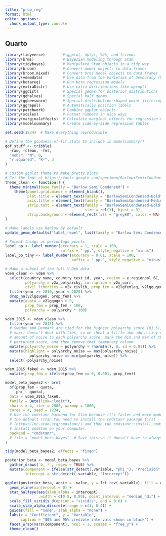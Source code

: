 ```yaml
---
title: "prop_reg"
format: html
editor_options: 
  chunk_output_type: console
---
```


## Quarto

```r
library(tidyverse)        # ggplot, dplyr, %>%, and friends
library(brms)             # Bayesian modeling through Stan
library(tidybayes)        # Manipulate Stan objects in a tidy way
library(broom)            # Convert model objects to data frames
library(broom.mixed)      # Convert brms model objects to data frames
library(vdemdata)         # Use data from the Varieties of Democracy (V-Dem) project
library(betareg)          # Run beta regression models
library(extraDistr)       # Use extra distributions like dprop()
library(ggdist)           # Special geoms for posterior distributions
library(gghalves)         # Special half geoms
library(ggbeeswarm)       # Special distribution-shaped point jittering
library(ggrepel)          # Automatically position labels
library(patchwork)        # Combine ggplot objects
library(scales)           # Format numbers in nice ways
library(marginaleffects)  # Calculate marginal effects for regression models
library(modelsummary)     # Create side-by-side regression tables

set.seed(1234)  # Make everything reproducible

# Define the goodness-of-fit stats to include in modelsummary()
gof_stuff <- tribble(
  ~raw, ~clean, ~fmt,
  "nobs", "N", 0,
  "r.squared", "R²", 3
)

# Custom ggplot theme to make pretty plots
# Get the font at https://fonts.google.com/specimen/Barlow+Semi+Condensed
theme_clean <- function() {
  theme_minimal(base_family = "Barlow Semi Condensed") +
    theme(panel.grid.minor = element_blank(),
          plot.title = element_text(family = "BarlowSemiCondensed-Bold"),
          axis.title = element_text(family = "BarlowSemiCondensed-Medium"),
          strip.text = element_text(family = "BarlowSemiCondensed-Bold",
                                    size = rel(1), hjust = 0),
          strip.background = element_rect(fill = "grey80", color = NA))
}

# Make labels use Barlow by default
update_geom_defaults("label_repel", list(family = "Barlow Semi Condensed"))

# Format things as percentage points
label_pp <- label_number(accuracy = 1, scale = 100, 
                         suffix = " pp.", style_negative = "minus")
label_pp_tiny <- label_number(accuracy = 0.01, scale = 100, 
                              suffix = " pp.", style_negative = "minus")
```


```r
# Make a subset of the full V-Dem data
vdem_clean <- vdem %>% 
  select(country_name, country_text_id, year, region = e_regionpol_6C,
         polyarchy = v2x_polyarchy, corruption = v2x_corr, 
         civil_liberties = v2x_civlib, prop_fem = v2lgfemleg, v2lgqugen) %>% 
  filter(year >= 2010, year < 2020) %>% 
  drop_na(v2lgqugen, prop_fem) %>% 
  mutate(quota = v2lgqugen > 0,
         prop_fem = prop_fem / 100,
         polyarchy = polyarchy * 100)

vdem_2015 <- vdem_clean %>% 
  filter(year == 2015) %>% 
  # Sweden and Denmark are tied for the highest polyarchy score (91.5), and R's
  # max() doesn't deal with ties, so we cheat a little and add a tiny random
  # amount of noise to each polyarchy score, mark the min and max of that
  # perturbed score, and then remove that temporary column
  mutate(polyarchy_noise = polyarchy + rnorm(n(), 0, sd = 0.01)) %>% 
  mutate(highlight = polyarchy_noise == max(polyarchy_noise) | 
           polyarchy_noise == min(polyarchy_noise)) %>% 
  select(-polyarchy_noise)

vdem_2015_fake0 <- vdem_2015 %>% 
  mutate(prop_fem = ifelse(prop_fem == 0, 0.001, prop_fem))
```

```r
model_beta_bayes2 <- brm(
  bf(prop_fem ~ quota,
     phi ~ quota),
  data = vdem_2015_fake0,
  family = Beta(link="logit"),
  chains = 4, iter = 2000, warmup = 1000,
  cores = 4, seed = 1234, 
  # Use the cmdstanr backend for Stan because it's faster and more modern than
  # the default rstan You need to install the cmdstanr package first
  # (https://mc-stan.org/cmdstanr/) and then run cmdstanr::install_cmdstan() to
  # install cmdstan on your computer.
  backend = "cmdstanr",
  # file = "model_beta_bayes"  # Save this so it doesn't have to always rerun
)
```

```r
tidy(model_beta_bayes2, effects = "fixed")
```


```r
posterior_beta <- model_beta_bayes %>% 
  gather_draws(`b_.*`, regex = TRUE) %>% 
  mutate(component = ifelse(str_detect(.variable, "phi_"), "Precision", "Mean"),
         intercept = str_detect(.variable, "Intercept"))

ggplot(posterior_beta, aes(x = .value, y = fct_rev(.variable), fill = component)) +
  geom_vline(xintercept = 0) +
  stat_halfeye(aes(slab_alpha = intercept), 
               .width = c(0.8, 0.95), point_interval = "median_hdi") +
  scale_fill_viridis_d(option = "viridis", end = 0.6) +
  scale_slab_alpha_discrete(range = c(1, 0.4)) +
  guides(fill = "none", slab_alpha = "none") +
  labs(x = "Coefficient", y = "Variable",
       caption = "80% and 95% credible intervals shown in black") +
  facet_wrap(vars(component), ncol = 1, scales = "free_y") +
  theme_clean()
```

